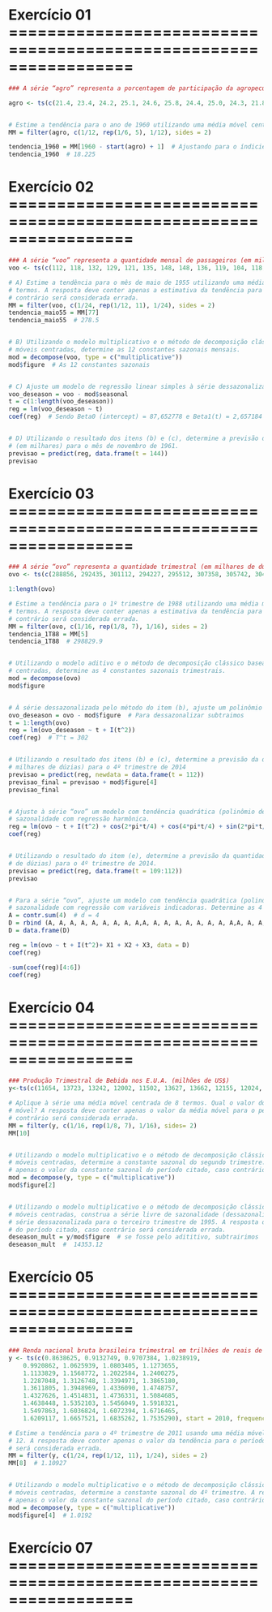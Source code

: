 # Exercício 01 =================================================================

```r
### A série “agro” representa a porcentagem de participação da agropecuária no valor adicionado bruto total da economia brasileira entre os anos de 1947 e 2012.

agro <- ts(c(21.4, 23.4, 24.2, 25.1, 24.6, 25.8, 24.4, 25.0, 24.3, 21.8, 21.2, 19.0, 17.7, 18.3, 17.5, 18.0, 16.5, 16.9, 16.5, 14.8, 14.3, 12.3, 11.9, 12.3, 13.0,13.1, 12.6, 12.2, 11.5, 11.7, 13.6, 11.2, 10.8, 10.9, 11.2, 9.7, 12.4, 13.8, 12.6, 12.1, 10.8, 11.4, 9.8, 8.1, 7.8, 7.7, 7.6, 9.9, 5.8, 5.5, 5.4, 5.5, 5.5,5.6, 6.0, 6.6, 7.4, 6.9, 5.7, 5.5, 5.6, 5.9, 5.6, 5.3, 5.5, 5.2), start = 1947, frequency = 1)


# Estime a tendência para o ano de 1960 utilizando uma média móvel centrada de 6 termos
MM = filter(agro, c(1/12, rep(1/6, 5), 1/12), sides = 2)

tendencia_1960 = MM[1960 - start(agro) + 1]  # Ajustando para o índicie
tendencia_1960  # 18.225
``` 


# Exercício 02 =================================================================

```r
### A série “voo” representa a quantidade mensal de passageiros (em milhares) em voos internacionais entre os anos de 1949 e 1960.
voo <- ts(c(112, 118, 132, 129, 121, 135, 148, 148, 136, 119, 104, 118, 115, 126, 141, 135, 125, 149, 170, 170, 158, 133, 114, 140, 145, 150, 178, 163, 172, 178,199, 199, 184, 162, 146, 166, 171, 180, 193, 181, 183, 218, 230, 242, 209, 191, 172, 194, 196, 196, 236, 235, 229, 243, 264, 272, 237, 211, 180, 201, 204,188, 235, 227, 234, 264, 302, 293, 259, 229, 203, 229, 242, 233, 267, 269, 270, 315, 364, 347, 312, 274, 237, 278, 284, 277, 317, 313, 318, 374, 413, 405,355, 306, 271, 306, 315, 301, 356, 348, 355, 422, 465, 467, 404, 347, 305, 336, 340, 318, 362, 348, 363, 435, 491, 505, 404, 359, 310, 337, 360, 342, 406,396, 420, 472, 548, 559, 463, 407, 362, 405, 417, 391, 419, 461, 472, 535, 622, 606, 508, 461, 390, 432), start = 1949, frequency = 12)

# A) Estime a tendência para o mês de maio de 1955 utilizando uma média móvel centrada de 12 
# termos. A resposta deve conter apenas a estimativa da tendência para o período citado, caso 
# contrário será considerada errada. 
MM = filter(voo, c(1/24, rep(1/12, 11), 1/24), sides = 2)
tendencia_maio55 = MM[77]  
tendencia_maio55  # 278.5


# B) Utilizando o modelo multiplicativo e o método de decomposição clássico baseado nas médias 
# móveis centradas, determine as 12 constantes sazonais mensais.
mod = decompose(voo, type = c("multiplicative"))
mod$figure  # As 12 constantes sazonais


# C) Ajuste um modelo de regressão linear simples à série dessazonalizada pelo método do item (b).
voo_deseason = voo - mod$seasonal
t = c(1:length(voo_deseason))
reg = lm(voo_deseason ~ t)
coef(reg)  # Sendo Beta0 (intercept) = 87,652778 e Beta1(t) = 2,657184


# D) Utilizando o resultado dos itens (b) e (c), determine a previsão da quantidade de passageiros 
# (em milhares) para o mês de novembro de 1961.
previsao = predict(reg, data.frame(t = 144))
previsao
```

# Exercício 03 =================================================================

```r
### A série “ovo” representa a quantidade trimestral (em milhares de dúzias) de ovos de galinha produzida no Brasil por granjas que possuem 10.000 ou mais galinhas poedeiras entre o 1º trimestre de 1987 e o 4º trimestre de 2013.
ovo <- ts(c(288856, 292435, 301112, 294227, 295512, 307358, 305742, 304435, 290781, 303794, 311976, 317456, 296583, 310928, 317853, 315864, 318834, 331513, 338989,332725, 327831, 339666, 353127, 343064, 337138, 346857, 349115, 348077, 346444, 357960, 361277, 374078, 372915, 384648, 382530, 380976, 355143, 374322,378129, 372923, 370386, 377619, 388869, 379334, 382171, 396306, 400805, 381781, 387153, 399267, 398367, 393487, 412589, 416540, 418379, 415205, 402829,429211, 441890, 440659, 448294, 453256, 454255, 437860, 440951, 457278, 466091, 465451, 467346, 478017, 488983, 488001, 484402, 499723, 517178, 517049,516533, 522181, 540337, 533328, 527194, 537800, 544884, 556028, 559997, 568218, 576647, 576680, 580265, 580999, 598309, 601399, 603727, 610592, 622001,621557, 620103, 633902, 650814, 661901, 673166, 673352, 682833, 666125, 670500, 680807, 692740, 696273), start = 1987, frequency = 4)

1:length(ovo)

# Estime a tendência para o 1º trimestre de 1988 utilizando uma média móvel centrada de 8 
# termos. A resposta deve conter apenas a estimativa da tendência para o período citado, caso 
# contrário será considerada errada. 
MM = filter(ovo, c(1/16, rep(1/8, 7), 1/16), sides = 2)
tendencia_1T88 = MM[5]
tendencia_1T88  # 298829.9


# Utilizando o modelo aditivo e o método de decomposição clássico baseado nas médias móveis 
# centradas, determine as 4 constantes sazonais trimestrais.
mod = decompose(ovo)
mod$figure


# À série dessazonalizada pelo método do item (b), ajuste um polinômio de grau 2 do tipo
ovo_deseason = ovo - mod$figure  # Para dessazonalizar subtraimos
t = 1:length(ovo)
reg = lm(ovo_deseason ~ t + I(t^2))
coef(reg)  # T^t = 302


# Utilizando o resultado dos itens (b) e (c), determine a previsão da quantidade de ovos (em 
# milhares de dúzias) para o 4º trimestre de 2014
previsao = predict(reg, newdata = data.frame(t = 112))
previsao_final = previsao + mod$figure[4]
previsao_final


# Ajuste à série “ovo” um modelo com tendência quadrática (polinômio de grau 2) e 
# sazonalidade com regressão harmônica.
reg = lm(ovo ~ t + I(t^2) + cos(2*pi*t/4) + cos(4*pi*t/4) + sin(2*pi*t/4))
coef(reg)


# Utilizando o resultado do item (e), determine a previsão da quantidade de ovos (em milhares 
# de dúzias) para o 4º trimestre de 2014.
previsao = predict(reg, data.frame(t = 109:112))
previsao


# Para a série “ovo”, ajuste um modelo com tendência quadrática (polinômio de grau 2) e 
# sazonalidade com regressão com variáveis indicadoras. Determine as 4 constantes sazonais.
A = contr.sum(4)  # d = 4
D = rbind (A, A, A, A, A, A, A, A, A,A, A, A, A, A, A, A, A, A,A, A, A, A, A, A, A, A, A)  # n = 27 (27 anos tamanho/periodo)
D = data.frame(D)

reg = lm(ovo ~ t + I(t^2)+ X1 + X2 + X3, data = D)
coef(reg)

-sum(coef(reg)[4:6])
coef(reg)

```

# Exercício 04 =================================================================

```r
### Produção Trimestral de Bebida nos E.U.A. (milhões de US$)
y<-ts(c(11654, 13723, 13242, 12002, 11502, 13627, 13662, 12155, 12024, 14378, 14070, 13049, 12491, 14861, 15115, 13610, 13318, 15962, 15832, 14554, 13609, 15995,16136, 15156, 14393, 16740, 16504, 14745, 14152, 16470, 16091, 14910, 14536, 16901, 16468, 15278, 14829, 17103, 17255, 15952, 14849, 17161, 16979, 15870,15294, 17857, 17735, 16910, 16743, 19495, 19424, 17795, 16337, 19761, 19920, 18894, 17680, 20634, 19984, 19483), start = 1992, frequency = 4)

# Aplique à série uma média móvel centrada de 8 termos. Qual o valor do 10º termo desta média 
# móvel? A resposta deve conter apenas o valor da média móvel para o período citado, caso 
# contrário será considerada errada.
MM = filter(y, c(1/16, rep(1/8, 7), 1/16), sides= 2)
MM[10]


# Utilizando o modelo multiplicativo e o método de decomposição clássico baseado nas médias 
# móveis centradas, determine a constante sazonal do segundo trimestre. A resposta deve conter 
# apenas o valor da constante sazonal do período citado, caso contrário será considerada errada.
mod = decompose(y, type = c("multiplicative"))
mod$figure[2]


# Utilizando o modelo multiplicativo e o método de decomposição clássico baseado nas médias 
# móveis centradas, construa a série livre de sazonalidade (dessazonalizada). Qual é o valor da 
# série dessazonalizada para o terceiro trimestre de 1995. A resposta deve conter apenas o valor 
# do período citado, caso contrário será considerada errada.
deseason_mult = y/mod$figure  # se fosse pelo adititivo, subtrairimos
deseason_mult  #  14353.12
```

# Exercício 05 =================================================================

```r
### Renda nacional bruta brasileira trimestral em trilhões de reais de 2010 a 2018
y <- ts(c(0.8638625, 0.9132749, 0.9707384, 1.0238919,
	0.9920862, 1.0625939, 1.0803405, 1.1273655,
	1.1133829, 1.1568772, 1.2022584, 1.2400275,
	1.2287048, 1.3126748, 1.3394971, 1.3865180,
	1.3611805, 1.3948969, 1.4336090, 1.4748757,
	1.4327626, 1.4514831, 1.4736331, 1.5084685,
	1.4638448, 1.5352103, 1.5456049, 1.5918321,
	1.5497863, 1.6036824, 1.6072394, 1.6716465,
	1.6209117, 1.6657521, 1.6835262, 1.7535290), start = 2010, frequency = 4)

# Estime a tendência para o 4º trimestre de 2011 usando uma média móvel centrada de ordem 
# 12. A resposta deve conter apenas o valor da tendência para o período citado, caso contrário 
# será considerada errada.
MM = filter(y, c(1/24, rep(1/12, 11), 1/24), sides = 2)
MM[8]  # 1.10927


# Utilizando o modelo multiplicativo e o método de decomposição clássico baseado nas médias 
# móveis centradas, determine a constante sazonal do 4º trimestre. A resposta deve conter 
# apenas o valor da constante sazonal do período citado, caso contrário será considerada errada.
mod = decompose(y, type = c("multiplicative"))
mod$figure[4]  # 1.0192
```

# Exercício 07 =================================================================

```r

```









